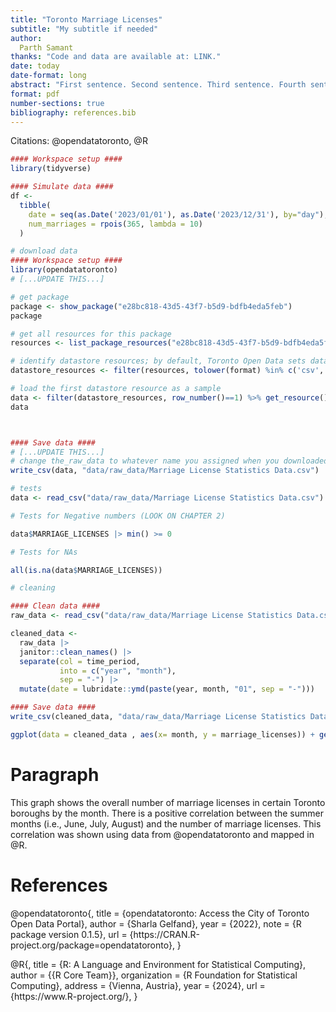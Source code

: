 ---
title: "Toronto Marriage Licenses"
subtitle: "My subtitle if needed"
author: 
  Parth Samant
thanks: "Code and data are available at: LINK."
date: today
date-format: long
abstract: "First sentence. Second sentence. Third sentence. Fourth sentence."
format: pdf
number-sections: true
bibliography: references.bib
---

Citations: @opendatatoronto, @R


```{r}
#### Workspace setup ####
library(tidyverse)

#### Simulate data ####
df <- 
  tibble(
    date = seq(as.Date('2023/01/01'), as.Date('2023/12/31'), by="day"),
    num_marriages = rpois(365, lambda = 10)
  )

```



```{r}

# download data
#### Workspace setup ####
library(opendatatoronto)
# [...UPDATE THIS...]

# get package
package <- show_package("e28bc818-43d5-43f7-b5d9-bdfb4eda5feb")
package

# get all resources for this package
resources <- list_package_resources("e28bc818-43d5-43f7-b5d9-bdfb4eda5feb")

# identify datastore resources; by default, Toronto Open Data sets datastore resource format to CSV for non-geospatial and GeoJSON for geospatial resources
datastore_resources <- filter(resources, tolower(format) %in% c('csv', 'geojson'))

# load the first datastore resource as a sample
data <- filter(datastore_resources, row_number()==1) %>% get_resource()
data



#### Save data ####
# [...UPDATE THIS...]
# change the_raw_data to whatever name you assigned when you downloaded it.
write_csv(data, "data/raw_data/Marriage License Statistics Data.csv") 

```


```{r}
# tests
data <- read_csv("data/raw_data/Marriage License Statistics Data.csv")

# Tests for Negative numbers (LOOK ON CHAPTER 2)

data$MARRIAGE_LICENSES |> min() >= 0

# Tests for NAs

all(is.na(data$MARRIAGE_LICENSES))
```

```{r}

# cleaning 

#### Clean data ####
raw_data <- read_csv("data/raw_data/Marriage License Statistics Data.csv")

cleaned_data <-
  raw_data |>
  janitor::clean_names() |> 
  separate(col = time_period, 
           into = c("year", "month"),
           sep = "-") |>
  mutate(date = lubridate::ymd(paste(year, month, "01", sep = "-")))

#### Save data ####
write_csv(cleaned_data, "data/raw_data/Marriage License Statistics Data.csv")

```


```{r}

ggplot(data = cleaned_data , aes(x= month, y = marriage_licenses)) + geom_point()

```
# Paragraph 

This graph shows the overall number of marriage licenses in certain Toronto boroughs by the month.
There is a positive correlation between the summer months (i.e., June, July, August) and the number of marriage licenses. This correlation was shown using data from @opendatatoronto and mapped in @R. 





# References

@opendatatoronto{,
    title = {opendatatoronto: Access the City of Toronto Open Data Portal},
    author = {Sharla Gelfand},
    year = {2022},
    note = {R package version 0.1.5},
    url = {https://CRAN.R-project.org/package=opendatatoronto},
  }
  
@R{,
    title = {R: A Language and Environment for Statistical Computing},
    author = {{R Core Team}},
    organization = {R Foundation for Statistical Computing},
    address = {Vienna, Austria},
    year = {2024},
    url = {https://www.R-project.org/},
  }